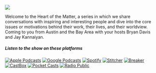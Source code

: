 
![](./logo2.jpg) 

Welcome to the Heart of the Matter, a series in which we share conversations with inspiring and interesting people and dive into the core issues or motivations behind their work, their lives, and their worldview. Coming to you from Austin and the Bay Area with your hosts Bryan Davis and Jay Kannaiyan.

##### Listen to the show on these platforms

[![](https://d12xoj7p9moygp.cloudfront.net/images/podcast/logo-square/006/apple_podcasts.png "Apple Podcasts")][1]
[![](https://d12xoj7p9moygp.cloudfront.net/images/podcast/logo-square/006/google_podcasts.png "Google Podcasts")][4]
[![](https://d12xoj7p9moygp.cloudfront.net/images/podcast/logo-square/006/spotify.png "Spotify")][7]
[![](https://d12xoj7p9moygp.cloudfront.net/images/podcast/logo-square/006/stitcher_dark.png "Stitcher")][8]
[![](https://d12xoj7p9moygp.cloudfront.net/images/podcast/logo-square/006/breaker.png "Breaker")][2]
[![](https://d12xoj7p9moygp.cloudfront.net/images/podcast/logo-square/006/castbox.png "CastBox")][3]
[![](https://d12xoj7p9moygp.cloudfront.net/images/podcast/logo-square/006/pocket_casts.png "Pocket Casts")][5]
[![](https://d12xoj7p9moygp.cloudfront.net/images/podcast/logo-square/006/radiopublic.png "Radio Public")][6]

[1]: <https://podcasts.apple.com/us/podcast/the-heart-of-the-matter/id1509391541> "Apple Podcasts"
[2]: <https://www.breaker.audio/the-heart-of-the-matter-3> "Breaker"
[3]: <https://castbox.fm/channel/the-heart-of-the-matter-id2795672> "CastBox"
[4]: <https://www.google.com/podcasts?feed=aHR0cHM6Ly9hbmNob3IuZm0vcy8xZDljNmNhYy9wb2RjYXN0L3Jzcw==> "Google Podcasts"
[5]: <https://pca.st/8iii4hdn> "Pocket Casts"
[6]: <https://radiopublic.com/the-heart-of-the-matter-GMwDjN> "Radio Public"
[7]: <https://open.spotify.com/show/1ZvTtMTKLpXl1xnDuCpFWb> "Spotify"
[8]: <https://www.stitcher.com/podcast/the-heart-of-the-matter-2> "Stitcher"